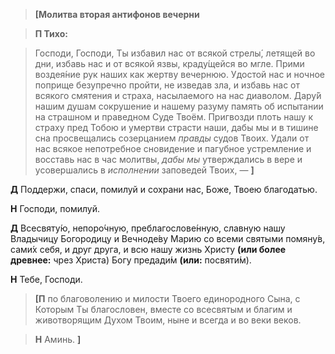 > **<b>[</b>Молитва вторая антифонов вечерни**

> **П Тихо:**

> Господи, Господи, Ты избавил нас от всякой стрелы́, летящей во дни, избавь нас и от всякой язвы, краду́щейся во мгле. Прими воздея́ние рук наших как жертву вечернюю. Удостой нас и ночное поприще безупречно пройти, не изведав зла, и избавь нас от всякого смятения и страха, насылаемого на нас диаволом. Дару́й нашим душам сокрушение и нашему разуму память об испытании на страшном и праведном Суде Твоём. Пригвозди плоть нашу к страху пред Тобою и умертви страсти наши, дабы мы и в тишине сна просвещались созерцанием *правды* судов Твоих. Удали от нас всякое непотребное сновидение и пагубное устремление и восставь нас в час молитвы, *дабы мы* утверждались в вере и усовершались в *исполнении* заповедей Твоих, — **<b>]</b>**

**Д** Поддержи, спаси, помилуй и сохрани нас, Боже, Твоею благодатью.

**Н** Господи, помилуй.

**Д** Всесвяту́ю, непоро́чную, преблагослове́нную, славную нашу Владычицу Богородицу и Вечноде́ву Марию со всеми святыми помяну́в, сами́х себя, и друг друга, и всю нашу жизнь Христу **(или более древнее:** чрез Христа<R>)</R> Богу предади́м **(или:** посвяти́м<R>)</R>.  

**Н** Тебе, Господи.

> **<b>[</b>П** по благоволению и милости Твоего единородного Сына, с Которым Ты благословен, вместе со всесвятым и благим и животворящим Духом Твоим, ныне и всегда и во веки веков.

> **Н** Аминь. **<b>]</b>**


